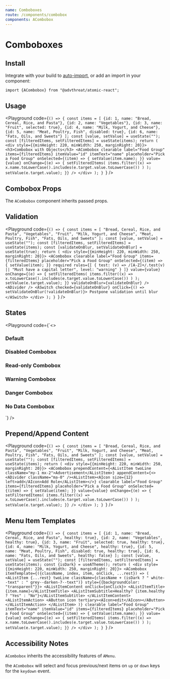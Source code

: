 ```yaml
---
name: Comboboxes
route: /components/combobox
components: ACombobox
---
```



# Comboboxes

## Install

Integrate with your build to [auto-import](/#integrating), or add an import in your component:

```
import {ACombobox} from "@advthreat/atomic-react";
```

## Usage

<Playground
  code={`() => {
  const items = [
    {id: 1, name: "Bread, Cereal, Rice, and Pasta"},
    {id: 2, name: "Vegetables"},
    {id: 3, name: "Fruit", selected: true},
    {id: 4, name: "Milk, Yogurt, and Cheese"},
    {id: 5, name: "Meat, Poultry, Fish", disabled: true},
    {id: 6, name: "Fats, Oils, and Sweets"}
  ];
  const [value, setValue] = useState("");
  const [filteredItems, setFilteredItems] = useState(items);
  return (
    <div style={{minHeight: 220, minWidth: 250, marginRight: 20}}>
      <h3>Combobox with Objects</h3>
      <ACombobox
        clearable
        label="Food Group"
        items={filteredItems}
        itemValue="id"
        itemText="name"
        placeholder="Pick a Food Group"
        onSelected={(item) => {
          setValue(item.name);
        }}
        value={value}
        onChange={(e) => {
          setFilteredItems(
            items.filter((x) =>
              x.name.toLowerCase().includes(e.target.value.toLowerCase())
            )
          );
          setValue(e.target.value);
        }}
      />
    </div>
  );
}
`}
/>

## Combobox Props

The `ACombobox` component inherits passed props.

<Props of="ACombobox" />

## Validation

<Playground
  code={`() => {
  const items = [
    "Bread, Cereal, Rice, and Pasta",
    "Vegetables",
    "Fruit",
    "Milk, Yogurt, and Cheese",
    "Meat, Poultry, Fish",
    "Fats, Oils, and Sweets"
  ];
  const [value, setValue] = useState("");
  const [filteredItems, setFilteredItems] = useState(items);
  const [validateOnBlur, setValidateOnBlur] = useState(true);
  return (
    <div style={{minHeight: 220, minWidth: 250, marginRight: 20}}>
      <ACombobox
        clearable
        label="Food Group"
        items={filteredItems}
        placeholder="Pick a Food Group"
        onSelected={(item) => {
          setValue(item);
        }}
        required
        rules={[
          {
            test: (v) => /[A-Z]+/.test(v) || "Must have a capital letter",
            level: "warning"
          }
        ]}
        value={value}
        onChange={(e) => {
          setFilteredItems(
            items.filter((x) =>
              x.toLowerCase().includes(e.target.value.toLowerCase())
            )
          );
          setValue(e.target.value);
        }}
        validateOnBlur={validateOnBlur}
      />
      <ADivider />
      <ASwitch
        checked={validateOnBlur}
        onClick={() => setValidateOnBlur(!validateOnBlur)}>
        Postpone validation until blur
      </ASwitch>
    </div>
  );
}
`}
/>

## States

<Playground
  code={`<>
  <div style={{minHeight: 220, minWidth: 250, marginRight: 20}}>
    <h3>Default</h3>
    <ACombobox
      clearable
      label="Food Group"
      items={[
        "Bread, Cereal, Rice, and Pasta",
        "Vegetables",
        "Fruit",
        "Milk, Yogurt, and Cheese",
        "Meat, Poultry, Fish",
        "Fats, Oils, and Sweets"
      ]}
      placeholder="Pick a Food Group"
      hint="Hint: Clearable"
    />
  </div>
  <div style={{minHeight: 220, minWidth: 250, marginRight: 20}}>
    <h3>Disabled Combobox</h3>
    <ACombobox
      disabled
      label="Food Group"
      placeholder="Pick a Food Group"
      hint="Hint: Disabled"
    />
  </div>
  <div style={{minHeight: 220, minWidth: 250, marginRight: 20}}>
    <h3>Read-only Combobox</h3>
    <ACombobox
      readOnly
      label="Food Group"
      placeholder="Pick a Food Group"
      hint="Hint: Read-only"
    />
  </div>
  <div style={{minHeight: 220, minWidth: 250, marginRight: 20}}>
    <h3>Warning Combobox</h3>
    <ACombobox
      label="Food Group"
      placeholder="Pick a Food Group"
      hint="Hint: Warning"
      validationState="warning"
    />
  </div>
  <div style={{minHeight: 220, minWidth: 250, marginRight: 20}}>
    <h3>Danger Combobox</h3>
    <ACombobox
      label="Food Group"
      placeholder="Pick a Food Group"
      hint="Hint: Danger"
      validationState="danger"
    />
  </div>
  <div style={{minHeight: 220, minWidth: 250, marginRight: 20}}>
    <h3>No Data Combobox</h3>
    <ACombobox
      label="Food Group"
      placeholder="Pick a Food Group"
      noDataContent="Check again when we restock!"
      hint="Hint: No Data"
    />
  </div>
</>
`}
/>

## Prepend/Append Content

<Playground
  code={`() => {
  const items = [
    "Bread, Cereal, Rice, and Pasta",
    "Vegetables",
    "Fruit",
    "Milk, Yogurt, and Cheese",
    "Meat, Poultry, Fish",
    "Fats, Oils, and Sweets"
  ];
  const [value, setValue] = useState("");
  const [filteredItems, setFilteredItems] = useState(items);
  return (
    <div style={{minHeight: 220, minWidth: 250, marginRight: 20}}>
      <ACombobox
        prependContent={<AListItem twoLine className="my-1 mx-2">Advertisement</AListItem>}
        appendContent={<><ADivider className="ma-0" /><AListItem><AIcon size={12} left>add</AIcon>Add Role</AListItem></>}
        clearable
        label="Food Group"
        items={filteredItems}
        placeholder="Pick a Food Group"
        onSelected={(item) => {
          setValue(item);
        }}
        value={value}
        onChange={(e) => {
          setFilteredItems(
            items.filter((x) =>
              x.toLowerCase().includes(e.target.value.toLowerCase())
            )
          );
          setValue(e.target.value);
        }}
      />
    </div>
  );
}
`}
/>

## Menu Item Templates

<Playground
  code={`() => {
  const items = [
    {id: 1, name: "Bread, Cereal, Rice, and Pasta", healthy: true},
    {id: 2, name: "Vegetables", healthy: true},
    {id: 3, name: "Fruit", selected: true, healthy: true},
    {id: 4, name: "Milk, Yogurt, and Cheese", healthy: true},
    {id: 5, name: "Meat, Poultry, Fish", disabled: true, healthy: true},
    {id: 6, name: "Fats, Oils, and Sweets", healthy: false}
  ];
  const [value, setValue] = useState("");
  const [filteredItems, setFilteredItems] = useState(items);
  const {isDark} = useATheme();
  return (
    <div style={{minHeight: 220, minWidth: 250, marginRight: 20}}>
      <ACombobox
        itemTemplate={({className, index, item, onClick, ...rest}) => (
          <AListItem {...rest} twoLine className={className + (isDark ? " white--text" : " grey--darken-7--text")} style={{backgroundColor: "transparent"}}>
            <AListItemContent onClick={onClick}>
              <AListItemTitle>{item.name}</AListItemTitle>
              <AListItemSubtitle>Healthy? {item.healthy ? "Yes" : "No"}</AListItemSubtitle>
            </AListItemContent>
            <AListItemAction>
              <AButton icon tertiary><AIcon>edit</AIcon></AButton>
            </AListItemAction>
          </AListItem>
        )}
        clearable
        label="Food Group"
        itemText="name"
        itemValue="id"
        items={filteredItems}
        placeholder="Pick a Food Group"
        onSelected={(item) => {
          setValue(item.name);
        }}
        value={value}
        onChange={(e) => {
          setFilteredItems(
            items.filter((x) =>
              x.name.toLowerCase().includes(e.target.value.toLowerCase())
            )
          );
          setValue(e.target.value);
        }}
      />
    </div>
  );
}
`}
/>

## Accessibility Notes

`ACombobox` inherits the accessibility features of `AMenu`.

the `ACombobox` will select and focus previous/next items on `up` or `down` keys for the `keydown` event.
